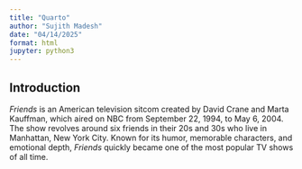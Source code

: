 ```yaml
---
title: "Quarto"
author: "Sujith Madesh"
date: "04/14/2025"
format: html
jupyter: python3
---
```


## Introduction

*Friends* is an American television sitcom created by David Crane and Marta Kauffman, which aired on NBC from September 22, 1994, to May 6, 2004. The show revolves around six friends in their 20s and 30s who live in Manhattan, New York City. Known for its humor, memorable characters, and emotional depth, *Friends* quickly became one of the most popular TV shows of all time.

